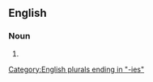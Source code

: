 ==English==

===Noun===
{{head|en|noun form}}

# {{plural of|en|pornocracy}}

[[Category:English plurals ending in "-ies"]]